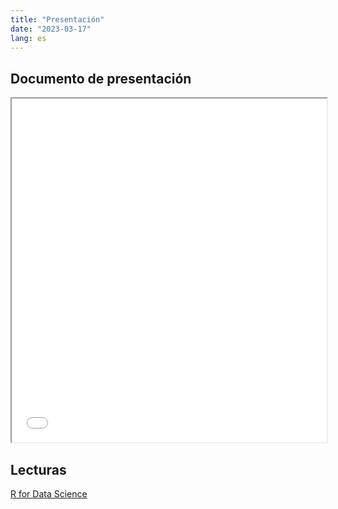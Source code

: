 ---
title: "Presentación"
date: "2023-03-17"
lang: es
---

## Documento de presentación


<iframe src=/slides/01-clase1/01-clase1.html height="550" width=100% allowfullscreen="true">
</iframe> 



## Lecturas

[R for Data Science](https://es.r4ds.hadley.nz/introducci%C3%B3n.html)
